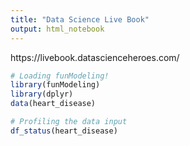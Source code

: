 ```yaml
---
title: "Data Science Live Book"
output: html_notebook
---
```



https://livebook.datascienceheroes.com/


```r
# Loading funModeling!
library(funModeling)
library(dplyr)
data(heart_disease)
```

```r
# Profiling the data input
df_status(heart_disease)
```

